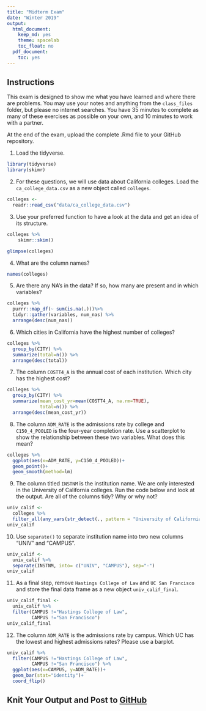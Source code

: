 ```yaml
---
title: "Midterm Exam"
date: "Winter 2019"
output:
  html_document:
    keep_md: yes
    theme: spacelab
    toc_float: no
  pdf_document:
    toc: yes
---
```


## Instructions
This exam is designed to show me what you have learned and where there are problems. You may use your notes and anything from the `class_files` folder, but please no internet searches. You have 35 minutes to complete as many of these exercises as possible on your own, and 10 minutes to work with a partner.  

At the end of the exam, upload the complete .Rmd file to your GitHub repository.  

1. Load the tidyverse.

```r
library(tidyverse)
library(skimr)
```


2. For these questions, we will use data about California colleges. Load the `ca_college_data.csv` as a new object called `colleges`.

```r
colleges <- 
  readr::read_csv("data/ca_college_data.csv")
```

3. Use your preferred function to have a look at the data and get an idea of its structure.
```r
colleges %>% 
    skimr::skim()
```
```r
glimpse(colleges)
```

4. What are the column names?
```r
names(colleges)
```

5. Are there any NA's in the data? If so, how many are present and in which variables?

```r
colleges %>%
  purrr::map_df(~ sum(is.na(.)))%>% 
  tidyr::gather(variables, num_nas) %>% 
  arrange(desc(num_nas))
```


6. Which cities in California have the highest number of colleges?
```r
colleges %>% 
  group_by(CITY) %>% 
  summarize(total=n()) %>% 
  arrange(desc(total))
```


7. The column `COSTT4_A` is the annual cost of each institution. Which city has the highest cost?

```r
colleges %>% 
  group_by(CITY) %>% 
  summarize(mean_cost_yr=mean(COSTT4_A, na.rm=TRUE),
            total=n()) %>% 
  arrange(desc(mean_cost_yr))
```


8. The column `ADM_RATE` is the admissions rate by college and `C150_4_POOLED` is the four-year completion rate. Use a scatterplot to show the relationship between these two variables. What does this mean?
```r
colleges %>% 
  ggplot(aes(x=ADM_RATE, y=C150_4_POOLED))+
  geom_point()+
  geom_smooth(method=lm)
```


9. The column titled `INSTNM` is the institution name. We are only interested in the University of California colleges. Run the code below and look at the output. Are all of the columns tidy? Why or why not?

```r
univ_calif <-
  colleges %>% 
  filter_all(any_vars(str_detect(., pattern = "University of California")))
univ_calif
```


10. Use `separate()` to separate institution name into two new columns "UNIV" and "CAMPUS".

```r
univ_calif <- 
  univ_calif %>% 
  separate(INSTNM, into= c("UNIV", "CAMPUS"), sep="-")
univ_calif
```

11. As a final step, remove `Hastings College of Law` and `UC San Francisco` and store the final data frame as a new object `univ_calif_final`.

```r
univ_calif_final <- 
  univ_calif %>% 
  filter(CAMPUS !="Hastings College of Law",
         CAMPUS !="San Francisco")
univ_calif_final
```

12. The column `ADM_RATE` is the admissions rate by campus. Which UC has the lowest and highest admissions rates? Please use a barplot.

```r
univ_calif %>% 
  filter(CAMPUS !="Hastings College of Law",
         CAMPUS !="San Francisco") %>% 
  ggplot(aes(x=CAMPUS, y=ADM_RATE))+
  geom_bar(stat="identity")+
  coord_flip()
```
## Knit Your Output and Post to [GitHub](https://github.com/FRS417-DataScienceBiologists)